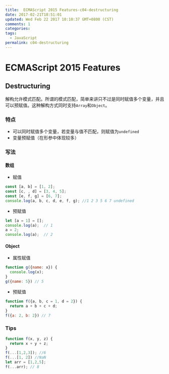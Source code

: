 ```yaml
---
title:  ECMAScript 2015 Features-c04-destructuring
date: 2017-02-21T18:51:01
updated: Wed Feb 22 2017 10:10:37 GMT+0800 (CST)
comments: 1
categories:
tags:
  - JavaScript
permalink: c04-destructuring
---
```


# ECMAScript 2015 Features

## Destructuring

解构允许模式匹配。所谓的模式匹配，简单来讲只不过是同时赋值多个变量，并且可以预赋值。这种解构方式同时支持`Array`和`Object`。

### 特点

- 可以同时赋值多个变量，若变量与值不匹配，则赋值为`undefined`
- 变量预赋值（在形参中体现较多）


### 写法

#### 数组

- 赋值

```js
const [a, b] = [1, 2];
const [c, , d] = [3, 4, 5];
const [e, f, g] = [6, 7];
console.log(a, b, c, d, e, f, g); //1 2 3 5 6 7 undefined
```

- 预赋值

```js
let [a = 1] = [];
console.log(a);  // 1
a = 2;
console.log(a);  // 2
```

#### Object

- 属性赋值

```js
function g({name: x}) {
  console.log(x);
}
g({name: 5}) // 5
```
- 预赋值

```js
function f({a, b, c = 1, d = 2}) {
  return a + b + c + d;
}
f({a: 2, b: 2}) // 7
```

### Tips

```js
function f(x, y, z) {
  return x + y + z;
}
f(...[1,2,3]); //6
f(...[1, 2]) //NaN
let arr = [1,2,5];
f(...arr); // 8
```
